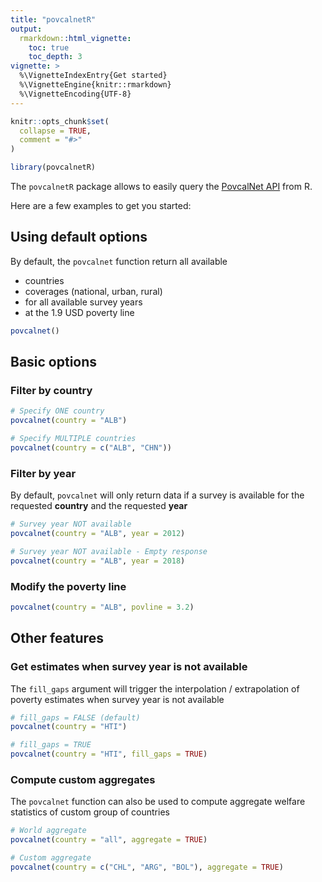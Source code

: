 ```yaml
---
title: "povcalnetR"
output: 
  rmarkdown::html_vignette:
    toc: true
    toc_depth: 3
vignette: >
  %\VignetteIndexEntry{Get started}
  %\VignetteEngine{knitr::rmarkdown}
  %\VignetteEncoding{UTF-8}
---
```


```r
knitr::opts_chunk$set(
  collapse = TRUE,
  comment = "#>"
)
```

```r
library(povcalnetR)
```
The `povcalnetR` package allows to easily query the [PovcalNet API](http://iresearch.worldbank.org/PovcalNet/docs/PovcalNet%20API.pdf) from R.

Here are a few examples to get you started:

## Using default options
By default, the `povcalnet` function return all available  

- countries  
- coverages (national, urban, rural)  
- for all available survey years  
- at the 1.9 USD poverty line  

```r
povcalnet()
```

## Basic options

### Filter by country
```r
# Specify ONE country
povcalnet(country = "ALB")

# Specify MULTIPLE countries
povcalnet(country = c("ALB", "CHN"))
```

### Filter by year
By default, `povcalnet` will only return data if a survey is available for the
requested __country__ and the requested __year__
```r
# Survey year NOT available
povcalnet(country = "ALB", year = 2012)

# Survey year NOT available - Empty response
povcalnet(country = "ALB", year = 2018)
```

### Modify the poverty line
```r
povcalnet(country = "ALB", povline = 3.2)
```

## Other features

### Get estimates when survey year is not available
The `fill_gaps` argument will trigger the interpolation / extrapolation of 
poverty estimates when survey year is not available

```r
# fill_gaps = FALSE (default)
povcalnet(country = "HTI")

# fill_gaps = TRUE
povcalnet(country = "HTI", fill_gaps = TRUE)
```

### Compute custom aggregates
The `povcalnet` function can also be used to compute aggregate welfare statistics
of custom group of countries

```r
# World aggregate
povcalnet(country = "all", aggregate = TRUE)

# Custom aggregate
povcalnet(country = c("CHL", "ARG", "BOL"), aggregate = TRUE)
```

